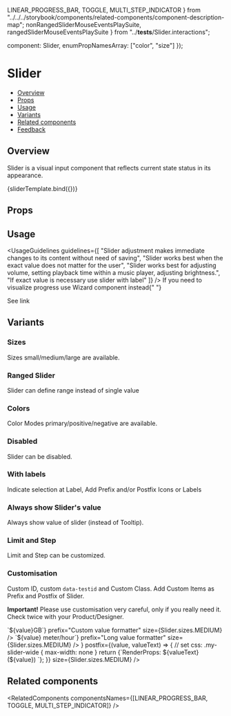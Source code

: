   LINEAR_PROGRESS_BAR,
  TOGGLE,
  MULTI_STEP_INDICATOR
} from "../../../storybook/components/related-components/component-description-map";
  nonRangedSliderMouseEventsPlaySuite,
  rangedSliderMouseEventsPlaySuite
} from "../__tests__/Slider.interactions";

  component: Slider,
  enumPropNamesArray: ["color", "size"]
});

<Meta title="Inputs/Slider" component={Slider} argTypes={argTypes} />

<!--- Component template -->


<!--- Component documentation -->

# Slider

- [Overview](#overview)
- [Props](#props)
- [Usage](#usage)
- [Variants](#variants)
- [Related components](#related-components)
- [Feedback](#feedback)

## Overview

Slider is a visual input component that reflects current state status in its appearance.

<Canvas>
  <Story name="Overview" args={{}}>
    {sliderTemplate.bind({})}
  </Story>
</Canvas>

## Props

<ArgsTable story="Overview" />

## Usage

<UsageGuidelines
  guidelines={[
    "Slider adjustment makes immediate changes to its content without need of saving",
    "Slider works best when the exact value does not matter for the user",
    "Slider works best for adjusting volume, setting playback time within a music player, adjusting brightness.",
    "If exact value is necessary use slider with label"
  ]}
/>
<Tip title="Not what you were looking for?">
  If you need to visualize progress use Wizard component instead{" "}
  <Link href="/?path=/docs/navigation-wizard--overview" size={Link.sizes.SMALL} withoutSpacing>
    See link
  </Link>
</Tip>

## Variants

### Sizes

Sizes small/medium/large are available.

<Canvas>
  <Story name="Sizes">
    <Slider size={Slider.sizes.SMALL} defaultValue={12} />
    <Slider size={Slider.sizes.MEDIUM} defaultValue={24} />
    <Slider size={Slider.sizes.LARGE} defaultValue={35} />
  </Story>
</Canvas>

### Ranged Slider

Slider can define range instead of single value

<Canvas>
  <Story name="Ranged" play={rangedSliderMouseEventsPlaySuite}>
    <Slider data-testid={"monday-ranged-slider-s"} size={Slider.sizes.SMALL} ranged={true} />
    <Slider data-testid={"monday-ranged-slider-m"} size={Slider.sizes.MEDIUM} ranged={true} defaultValue={[12, 55]} />
    <Slider size={Slider.sizes.LARGE} ranged={true} defaultValue={[25, 32]} />
  </Story>
</Canvas>

### Colors

Color Modes primary/positive/negative are available.

<Canvas>
  <Story name="Colors">
    <Slider color={Slider.colors.POSITIVE} defaultValue={34} size={Slider.sizes.MEDIUM} />
    <Slider color={Slider.colors.NEGATIVE} ranged={true} defaultValue={[12, 55]} size={Slider.sizes.MEDIUM} />
    <Slider color={Slider.colors.PRIMARY} defaultValue={12} size={Slider.sizes.MEDIUM} />
  </Story>
</Canvas>

### Disabled

Slider can be disabled.

<Canvas>
  <Story name="Disabled">
    <Slider disabled={true} defaultValue={24} color={Slider.colors.POSITIVE} size={Slider.sizes.MEDIUM} />
    <Slider disabled={true} color={Slider.colors.NEGATIVE} size={Slider.sizes.MEDIUM} />
    <Slider
      disabled={true}
      ranged={true}
      defaultValue={[12, 55]}
      color={Slider.colors.PRIMARY}
      size={Slider.sizes.MEDIUM}
    />
  </Story>
</Canvas>

### With labels

Indicate selection at Label, Add Prefix and/or Postfix Icons or Labels

<Canvas>
  <Story name="WithLabels" decorators={[VerticalStories]}>
    <Slider indicateSelection={true} defaultValue={12} size={Slider.sizes.SMALL} />
    <Slider indicateSelection={true} ranged={true} defaultValue={[12, 55]} size={Slider.sizes.SMALL} />
    <Slider prefix={{ icon: Sound }} indicateSelection={true} defaultValue={70} size={Slider.sizes.SMALL} />
    <Slider prefix={{ icon: Video }} postfix={{ icon: Sound }} defaultValue={45} size={Slider.sizes.MEDIUM} />
    <Slider prefix="Vol" indicateSelection={true} defaultValue={0} size={Slider.sizes.LARGE} />
  </Story>
</Canvas>

### Always show Slider's value

Always show value of slider (instead of Tooltip).

<Canvas>
  <Story name="ShowValue" play={nonRangedSliderMouseEventsPlaySuite}>
    <Slider data-testid={"monday-slider-show-value-s"} showValue={true} defaultValue={12} size={Slider.sizes.SMALL} />
    <Slider data-testid={"monday-slider-show-value-m"} showValue={true} defaultValue={55} size={Slider.sizes.MEDIUM} />
    <Slider data-testid={"monday-slider-show-value-l"} showValue={true} defaultValue={89} size={Slider.sizes.LARGE} />
  </Story>
</Canvas>

### Limit and Step

Limit and Step can be customized.

<Canvas>
  <Story name="Limits, Steps" decorators={[VerticalStories]}>
    <Slider prefix="Step 10" step={10} indicateSelection={true} defaultValue={10} size={Slider.sizes.SMALL} />
    <Slider
      prefix="Step 2, Max: 20"
      max={20}
      step={2}
      indicateSelection={true}
      defaultValue={4}
      size={Slider.sizes.MEDIUM}
    />
    <Slider
      prefix="from 20%"
      postfix="till 80%"
      min={20}
      max={80}
      showValue={true}
      defaultValue={62}
      size={Slider.sizes.LARGE}
    />
    <Slider ranged={true} indicateSelection={true} min={100} max={200} step={10} size={Slider.sizes.LARGE} />
  </Story>
</Canvas>

### Customisation

Custom ID, custom `data-testid` and Custom Class. Add Custom Items as Prefix and Postfix of Slider.

**Important!** Please use customisation very careful, only if you really need it. Check twice with your Product/Designer.

<Canvas>
  <Story name="Customisation" decorators={[VerticalStories]}>
    <Slider
      id="my-app-slider"
      data-testid={"my-app-slider"}
      className="my-custom-class"
      defaultValue={19}
      prefix="Check Dev-Tools for Custom Classes"
      size={Slider.sizes.MEDIUM}
    />
    <Slider
      id="custom-value-formatter"
      className="my-custom-formatter"
      defaultValue={3}
      min={1}
      max={10}
      indicateSelection={true}
      valueFormatter={value => `${value}GB`}
      prefix="Custom value formatter"
      size={Slider.sizes.MEDIUM}
    />
    <Slider
      id="custom-value-formatter"
      className="my-long-formatter"
      defaultValue={3}
      min={1}
      max={10}
      indicateSelection={true}
      selectionIndicatorWidth="120px"
      valueFormatter={value => `${value} meter/hour`}
      prefix="Long value formatter"
      size={Slider.sizes.MEDIUM}
    />
    <Slider
      id="custom-prefix"
      className="my-slider-wide"
      defaultValue={50}
      prefix={<Chips label="Custom component" readOnly />}
      postfix={(value, valueText) => {
        // set css: .my-slider-wide { max-width: none }
        return <span style={{ "white-space": "nowrap" }}>{`RenderProps: ${valueText} (${value}) `}</span>;
      }}
      size={Slider.sizes.MEDIUM}
    />
  </Story>
</Canvas>

## Related components

<RelatedComponents componentsNames={[LINEAR_PROGRESS_BAR, TOGGLE, MULTI_STEP_INDICATOR]} />
